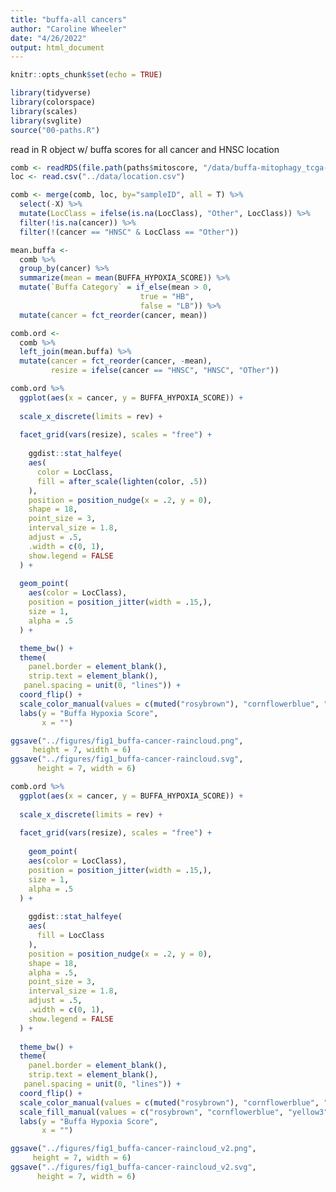```yaml
---
title: "buffa-all cancers"
author: "Caroline Wheeler"
date: "4/26/2022"
output: html_document
---
```


```r
knitr::opts_chunk$set(echo = TRUE)

library(tidyverse)
library(colorspace)
library(scales)
library(svglite)
source("00-paths.R")
```

read in R object w/ buffa scores for all cancer and HNSC location 
```r
comb <- readRDS(file.path(paths$mitoscore, "/data/buffa-mitophagy_tcga-cancer.RData"))
loc <- read.csv("../data/location.csv")

comb <- merge(comb, loc, by="sampleID", all = T) %>%
  select(-X) %>%
  mutate(LocClass = ifelse(is.na(LocClass), "Other", LocClass)) %>%
  filter(!is.na(cancer)) %>%
  filter(!(cancer == "HNSC" & LocClass == "Other"))
```

```r
mean.buffa <- 
  comb %>%
  group_by(cancer) %>%
  summarize(mean = mean(BUFFA_HYPOXIA_SCORE)) %>%
  mutate(`Buffa Category` = if_else(mean > 0,
                             true = "HB",
                             false = "LB")) %>%
  mutate(cancer = fct_reorder(cancer, mean))
```

```r
comb.ord <- 
  comb %>%
  left_join(mean.buffa) %>%
  mutate(cancer = fct_reorder(cancer, -mean),
         resize = ifelse(cancer == "HNSC", "HNSC", "OTher"))
```

```r
comb.ord %>%
  ggplot(aes(x = cancer, y = BUFFA_HYPOXIA_SCORE)) +
  
  scale_x_discrete(limits = rev) +
  
  facet_grid(vars(resize), scales = "free") +
  
    ggdist::stat_halfeye(
    aes(
      color = LocClass,
      fill = after_scale(lighten(color, .5))
    ),
    position = position_nudge(x = .2, y = 0),
    shape = 18,
    point_size = 3,
    interval_size = 1.8,
    adjust = .5,
    .width = c(0, 1),
    show.legend = FALSE
  ) +
  
  geom_point(
    aes(color = LocClass),
    position = position_jitter(width = .15,),
    size = 1,
    alpha = .5
  ) +

  theme_bw() +
  theme(
    panel.border = element_blank(),
    strip.text = element_blank(),
   panel.spacing = unit(0, "lines")) +
  coord_flip() +
  scale_color_manual(values = c(muted("rosybrown"), "cornflowerblue", "yellow3" ,"gray50")) +
  labs(y = "Buffa Hypoxia Score",
       x = "") 

ggsave("../figures/fig1_buffa-cancer-raincloud.png",
     height = 7, width = 6)
ggsave("../figures/fig1_buffa-cancer-raincloud.svg",
      height = 7, width = 6)
```
```r
comb.ord %>%
  ggplot(aes(x = cancer, y = BUFFA_HYPOXIA_SCORE)) +
  
  scale_x_discrete(limits = rev) +
  
  facet_grid(vars(resize), scales = "free") +
  
    geom_point(
    aes(color = LocClass),
    position = position_jitter(width = .15,),
    size = 1,
    alpha = .5
  ) +
  
    ggdist::stat_halfeye(
    aes(
      fill = LocClass
    ),
    position = position_nudge(x = .2, y = 0),
    shape = 18,
    alpha = .5,
    point_size = 3,
    interval_size = 1.8,
    adjust = .5,
    .width = c(0, 1),
    show.legend = FALSE
  ) +
  
  theme_bw() +
  theme(
    panel.border = element_blank(),
    strip.text = element_blank(),
   panel.spacing = unit(0, "lines")) +
  coord_flip() +
  scale_color_manual(values = c(muted("rosybrown"), "cornflowerblue", "yellow3" ,"gray50")) +
  scale_fill_manual(values = c("rosybrown", "cornflowerblue", "yellow3" ,"gray50")) +
  labs(y = "Buffa Hypoxia Score",
       x = "") 

ggsave("../figures/fig1_buffa-cancer-raincloud_v2.png",
     height = 7, width = 6)
ggsave("../figures/fig1_buffa-cancer-raincloud_v2.svg",
      height = 7, width = 6)
```

